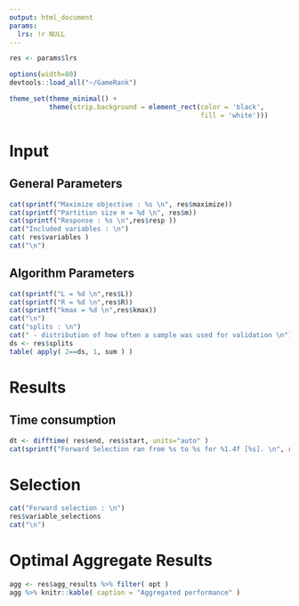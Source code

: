 ```yaml
---
output: html_document
params:
  lrs: !r NULL
---
```


```r
res <- params$lrs

options(width=80)
devtools::load_all("~/GameRank")

theme_set(theme_minimal() +
          theme(strip.background = element_rect(color = 'black',
                                                fill = 'white')))
```

# Input

## General Parameters
```r
cat(sprintf("Maximize objective : %s \n", res$maximize))
cat(sprintf("Partition size m = %d \n", res$m))
cat(sprintf("Response : %s \n",res$resp ))
cat("Included variables : \n")
cat( res$variables )
cat("\n")
```

## Algorithm Parameters
```r
cat(sprintf("L = %d \n",res$L))
cat(sprintf("R = %d \n",res$R))
cat(sprintf("kmax = %d \n",res$kmax))
cat("\n")
cat("splits : \n")
cat(" - distribution of how often a sample was used for validation \n")
ds <- res$splits
table( apply( 2==ds, 1, sum ) )
```

# Results

## Time consumption
```r
dt <- difftime( res$end, res$start, units="auto" )
cat(sprintf("Forward Selection ran from %s to %s for %1.4f [%s]. \n", res$start, res$end, dt, units(dt) ))
```

# Selection 
```r
cat("Forward selection : \n")
res$variable_selections
cat("\n")
```

# Optimal Aggregate Results

```r
agg <- res$agg_results %>% filter( opt )
agg %>% knitr::kable( caption = "Aggregated performance" )
```

